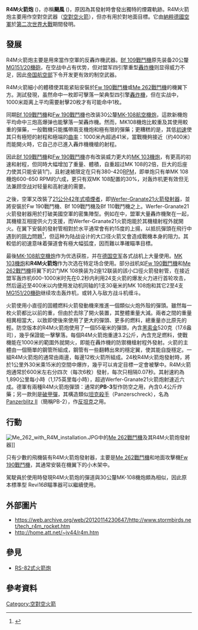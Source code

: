 {{noteTA
|G1=長度單位
|G2=Military
|G3=地名
}}
{{Infobox Weapon
|name=R4M火箭炮
|image=File:R4M AT version.jpg
|image_size=300px
|caption=R4M火箭炮反坦克版本，[[史蒂文·烏德沃爾哈齊中心|史蒂文·烏德沃爾哈齊中心]]
|origin=[[納粹德國|納粹德國]]
|type=[[火箭炮|火箭炮]]
<!-- Type selection -->
|is_ranged=yes
|is_bladed=
|is_explosive=yes
|is_artillery=
|is_vehicle=
|is_UK=
<!-- Service history -->
|service=1944-1945 
|used_by={{air force|Nazi Germany}}
|wars=[[第二次世界大戰|第二次世界大戰]] 
<!-- Production history -->
|designer=
|design_date=1944
|manufacturer=[[Heber_AG|Heber AG]]，[[奧斯特羅德縣|奧斯特羅德縣]]，[[德國|德國]]
|production_date=
|number= 
|variants= 空對空及空對地
<!-- General specifications -->
|weight=3.85公斤
|length=812公釐
|part_length= 
|width= 55公釐
|height=
|crew=
<!-- Ranged weapon specifications --> 
|cartridge= 
|caliber= 
|action=
|rate=
|velocity=525米每秒
|range= 600-1,000米
|max_range= 1,500米 
|feed= 
|sights= 
<!-- Explosive specifications --> 
|diameter= 
|filling=
|filling_weight= 520克 [[黑索金|黑索金]]（空對空）
|detonation=
|yield=
}}
'''R4M火箭炮''' ({{lang-de|'''R'''akete, '''4'''Kilogramm, '''M'''inenkopf}})，亦稱'''颶風''' ({{lang-de|Orkan}})，原因為其發射時會發出獨特的煙霧軌跡。R4M火箭炮主要用作空對空武器（[[空對空火箭|空對空火箭]]），但亦有用於對地面目標。它由[[納粹德國空軍|納粹德國空軍]]於[[第二次世界大戰|第二次世界大戰]]期間發明。

== 發展 ==
R4M火箭炮主要是用來當作空軍的反轟炸機武器。[[Bf_109戰鬥機|Bf 109戰鬥機]]原先装备20公釐[[MG_151機炮|MG151/20機砲]]，在空战中占有优势，但对盟军四引擎重型[[轟炸機|轟炸機]]则显得威力不足，因此[[帝国航空部|帝国航空部]]下令开发更有效的制空武器。

R4M火箭細小的體積使其能紧贴安裝於[[Fw_190戰鬥機|Fw 190戰鬥機]]或[[Me_262戰鬥機|Me 262戰鬥機]]的機翼下方。測試發現，虽然命中一枚即可擊落一架典型四引擎[[轟炸機|轟炸機]]，但在实战中，1000米距离上平均需要射擊20枚才有可能命中1枚。

同期[[Bf_109戰鬥機|Bf 109戰鬥機]]和[[Fw_190戰鬥機|Fw 190戰鬥機]]也改装30公釐[[MK-108航空機炮|MK-108航空機炮]]，這款新機炮平均命中三炮高爆弹也能擊落一架轟炸機。然而，MK108機炮比較重及其使用較重的彈藥，一般戰機只能攜帶兩支機炮和極有限的彈藥；更糟糕的是，其低[[槍口初速|初速]]使其只有極短的射程和極端的[[曲率|曲率]]：1000米內超過41米，當戰機夠接近（约400米）而能開火時，它自己亦已進入轟炸機機槍的射程。

因此[[Bf_109戰鬥機|Bf 109戰鬥機]]和[[Fw_190戰鬥機|Fw 190戰鬥機]]亦有改装威力更大的[[MK_103機炮|MK 103機炮]]，有更高的初速和射程，但同時大幅增加了重量、體積，自重超过MK 108的2倍，巨大的后座力使其只能安装1门，且射速被限定在只有380-420[[RPM|RPM]]，即单炮只有单MK 108機炮600-650 RPM的六成，更只有双MK 108配置的30%，对轰炸机更有效但无法兼顾空战对轻量和高射速的需要。

之後，空軍又改裝了[[21公分42年式噴煙者|21公分42年式噴煙者]]，即[[Werfer-Granate21火箭發射器|Werfer-Granate21火箭發射器]]，並將安裝於Fw 190戰鬥機、Bf 109戰鬥機及Bf 110戰鬥機之上。Werfer-Granate21火箭發射器用於打破美國空軍的密集陣型。例如在{{link-en|戰鬥箱陣型|Combat box}}中，盟軍大量轟炸機聚在一起，其機槍互相提供火力支援，而Werfer-Granate21火箭炮能於其機槍射程外就開火。在翼下安裝的發射管相對於水平通常會有約15度的上揚，以抵抗彈頭在飛行中遇到的[[空氣阻力|阻力]]問題<ref>{{cite book
  | last = Caldwell
  | first = Donald
  | coauthors = Muller, Richard
  | title = The Luftwaffe Over Germany: Defense of the Reich
  | publisher = Greenhill Books & MBI Publishing
  | date = 2007
  | location = London & St. Paul, MN
  | pages = 101–02
  | isbn = 978-1-85367-712-0}}</ref>，但這种为陆战设计的大口径火箭又會造成戰機本身的阻力。其較低的初速意味着彈道會有極大幅弧度，因而難以準確瞄準目標。

最後[[MK-108航空機炮|MK-108航空機炮]]作为优选获胜，并在[[德国空军|德国空军]]各式战机上大量使用。[[MK_103機炮|MK 103機炮]]和'''R4M火箭炮'''作为次选在特定场合使用。部分战机如[[Fw_190戰鬥機|Fw 190戰鬥機]]和[[Me_262戰鬥機|Me 262戰鬥機]]将翼下的2门MK 108换装为2座12联装的該小口徑火箭發射管，在接近盟军轰炸机600-1000米时先在0.2秒内利用24支火箭的爆发火力进行首轮攻击，然后逼近至400米以内使用发动机同轴的1支30毫米的MK 108炮和其它2至4支[[MG_151機炮|MG151/20機砲]]继续攻击轰炸机，或转入与敌方战斗机缠斗。

火箭使用小直徑的固體燃料火箭發動機來推進一個類似火炮外殼的彈頭。雖然每一枚火箭都比以前的重，但由於去除了開火裝置，其整體重量大減。兩者之間的重量相異相當大，以致即使後來使用了更大的彈頭、更多的燃料，總重量亦比原先的輕。防空版本的R4M火箭炮使用了一個55毫米的彈頭，內含[[黑索金|黑索金]]520克（17.6盎司），幾乎保證能一擊擊落。每個R4M火箭炮重達3.2公斤，內含充足燃料，使戰機能在1000米的範圍外就開火，即能在轟炸機的防禦機槍射程外發射。火箭的主體由一個簡單的鋼管所組成，鋼管有一些翻轉出來的穩定翼，使其能自旋穩定。一組R4M火箭炮的通常由兩邊，每邊12枚火箭所組成。24枚R4M火箭炮發射時，將於1公里外30米乘15米的空間中爆炸，幾乎可以肯定目標一定會被擊中。R4M火箭炮通常於600米左右分四次（每次6枚）發射，每次只相隔0.07秒。其射速約為1,890公里每小時（1,175英里每小時），超過Werfer-Granate21火箭炮射速近六成。德軍有兩種R4M火箭炮彈頭：通常的'''PB-3'''型作防空之用，內含0.4公斤炸藥；另一款則是[[高爆反坦克彈|破甲彈]]，其構造類似[[坦克殺手|坦克殺手]]（Panzerschreck），名為[[Panzerblitz_II|Panzerblitz II]]（簡稱PB-2），作[[反坦克戰|反坦克]]之用。

== 行動 ==
[[File:Me_262_with_R4M_installation.JPG|thumb]]中的[[Me_262戰鬥機|Me 262戰鬥機]]及其R4M火箭炮發射器]]

只有少數的飛機裝有R4M火箭炮發射器，主要是[[Me_262戰鬥機|Me 262戰鬥機]]和地面攻擊機[[Fw_190戰鬥機|Fw 190戰鬥機]]，其通常安裝在機翼下的小木架中。

駕駛員於使用時發現R4M火箭炮的彈道與30公釐MK-108機炮頗為相似，因此原本標準型 Revi16''B''瞄準器可以繼續使用。

== 外部圖片 ==
* https://web.archive.org/web/20120114230647/http://www.stormbirds.net/tech_r4m_rocket.htm
* http://home.att.net/~jv44/r4m.htm{{Wayback|url=http://home.att.net/~jv44/r4m.htm |date=20090118232851 }}

== 參見 ==
* [[RS-82式火箭炮|RS-82式火箭炮]]

== 參考資料 ==
<references/>{{第二次世界大戰德國空軍武器}}
[[Category:空對空火箭|Category:空對空火箭]]